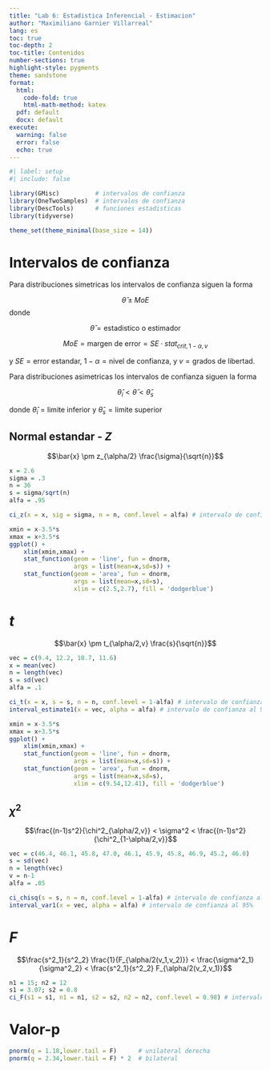 ```yaml
---
title: "Lab 6: Estadistica Inferencial - Estimacion"
author: "Maximiliano Garnier Villarreal"
lang: es
toc: true
toc-depth: 2
toc-title: Contenidos
number-sections: true
highlight-style: pygments
theme: sandstone
format:
  html:
    code-fold: true
    html-math-method: katex
  pdf: default
  docx: default
execute:
  warning: false
  error: false
  echo: true
---
```


```r
#| label: setup
#| include: false

library(GMisc)          # intervalos de confianza
library(OneTwoSamples)  # intervalos de confianza
library(DescTools)      # funciones estadisticas
library(tidyverse)

theme_set(theme_minimal(base_size = 14))
```

# Intervalos de confianza

Para distribuciones simetricas los intervalos de confianza siguen la forma

$$\hat{\theta} \pm MoE$$ donde

$$\hat{\theta} = \text{estadistico o estimador}$$

$$MoE = \text{margen de error} =  SE \cdot stat_{crit,1-\alpha,v}$$

y $SE = \text{error estandar}$, $1-\alpha = \text{nivel de confianza}$, y $v = \text{grados de libertad}$.

Para distribuciones asimetricas los intervalos de confianza siguen la forma

$$\hat{\theta}_i < \hat{\theta} < \hat{\theta}_s$$

donde $\hat{\theta}_i = \text{limite inferior}$ y $\hat{\theta}_s = \text{limite superior}$

## Normal estandar - $Z$

$$\bar{x} \pm z_{\alpha/2} \frac{\sigma}{\sqrt{n}}$$

```r
x = 2.6
sigma = .3
n = 36
s = sigma/sqrt(n)
alfa = .95

ci_z(x = x, sig = sigma, n = n, conf.level = alfa) # intervalo de confianza al 95%
```

```r
xmin = x-3.5*s
xmax = x+3.5*s
ggplot() + 
    xlim(xmin,xmax) +
    stat_function(geom = 'line', fun = dnorm, 
                  args = list(mean=x,sd=s)) + 
    stat_function(geom = 'area', fun = dnorm, 
                  args = list(mean=x,sd=s), 
                  xlim = c(2.5,2.7), fill = 'dodgerblue')
```

# $t$

$$\bar{x} \pm t_{\alpha/2,v} \frac{s}{\sqrt{n}}$$

```r
vec = c(9.4, 12.2, 10.7, 11.6)
x = mean(vec)
n = length(vec)
s = sd(vec)
alfa = .1

ci_t(x = x, s = s, n = n, conf.level = 1-alfa) # intervalo de confianza al 90%
interval_estimate1(x = vec, alpha = alfa) # intervalo de confianza al 90%
```

```r
xmin = x-3.5*s
xmax = x+3.5*s
ggplot() + 
    xlim(xmin,xmax) +
    stat_function(geom = 'line', fun = dnorm, 
                  args = list(mean=x,sd=s)) + 
    stat_function(geom = 'area', fun = dnorm, 
                  args = list(mean=x,sd=s), 
                  xlim = c(9.54,12.41), fill = 'dodgerblue')
```

## $\chi^2$

$$\frac{(n-1)s^2}{\chi^2_{\alpha/2,v}} < \sigma^2 < \frac{(n-1)s^2}{\chi^2_{1-\alpha/2,v}}$$

```r
vec = c(46.4, 46.1, 45.8, 47.0, 46.1, 45.9, 45.8, 46.9, 45.2, 46.0)
s = sd(vec)
n = length(vec)
v = n-1
alfa = .05

ci_chisq(s = s, n = n, conf.level = 1-alfa) # intervalo de confianza al 95%
interval_var1(x = vec, alpha = alfa) # intervalo de confianza al 95%
```

# $F$

$$\frac{s^2_1}{s^2_2} \frac{1}{F_{\alpha/2(v_1,v_2)}} < \frac{\sigma^2_1}{\sigma^2_2} < \frac{s^2_1}{s^2_2} F_{\alpha/2(v_2,v_1)}$$

```r
n1 = 15; n2 = 12
s1 = 3.07; s2 = 0.8
ci_F(s1 = s1, n1 = n1, s2 = s2, n2 = n2, conf.level = 0.98) # intervalo de confianza al 98%
```

# Valor-p

```r
pnorm(q = 1.18,lower.tail = F)      # unilateral derecha
pnorm(q = 2.34,lower.tail = F) * 2  # bilateral
```
